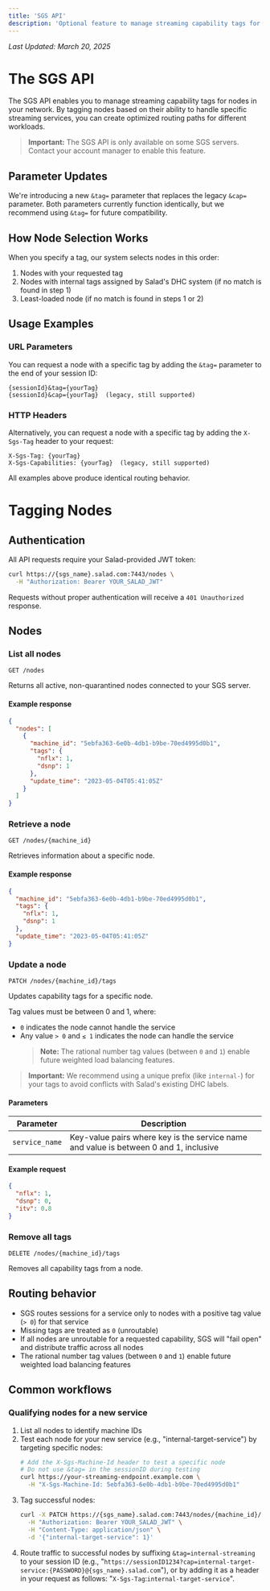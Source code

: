 ```yaml
---
title: 'SGS API'
description: 'Optional feature to manage streaming capability tags for nodes in your network'
---
```


_Last Updated: March 20, 2025_

# The SGS API

The SGS API enables you to manage streaming capability tags for nodes in your network. By tagging nodes based on their
ability to handle specific streaming services, you can create optimized routing paths for different workloads.

> **Important:** The SGS API is only available on some SGS servers. Contact your account manager to enable this feature.

## Parameter Updates

We're introducing a new `&tag=` parameter that replaces the legacy `&cap=` parameter. Both parameters currently function
identically, but we recommend using `&tag=` for future compatibility.

## How Node Selection Works

When you specify a tag, our system selects nodes in this order:

1. Nodes with your requested tag
2. Nodes with internal tags assigned by Salad's DHC system (if no match is found in step 1)
3. Least-loaded node (if no match is found in steps 1 or 2)

## Usage Examples

### URL Parameters

You can request a node with a specific tag by adding the `&tag=` parameter to the end of your session ID:

```
{sessionId}&tag={yourTag}
{sessionId}&cap={yourTag}  (legacy, still supported)
```

### HTTP Headers

Alternatively, you can request a node with a specific tag by adding the `X-Sgs-Tag` header to your request:

```
X-Sgs-Tag: {yourTag}
X-Sgs-Capabilities: {yourTag}  (legacy, still supported)
```

All examples above produce identical routing behavior.

# Tagging Nodes

## Authentication

All API requests require your Salad-provided JWT token:

```bash
curl https://{sgs_name}.salad.com:7443/nodes \
  -H "Authorization: Bearer YOUR_SALAD_JWT"
```

Requests without proper authentication will receive a `401 Unauthorized` response.

## Nodes

### List all nodes

```http
GET /nodes
```

Returns all active, non-quarantined nodes connected to your SGS server.

#### Example response

```json
{
  "nodes": [
    {
      "machine_id": "5ebfa363-6e0b-4db1-b9be-70ed4995d0b1",
      "tags": {
        "nflx": 1,
        "dsnp": 1
      },
      "update_time": "2023-05-04T05:41:05Z"
    }
  ]
}
```

### Retrieve a node

```http
GET /nodes/{machine_id}
```

Retrieves information about a specific node.

#### Example response

```json
{
  "machine_id": "5ebfa363-6e0b-4db1-b9be-70ed4995d0b1",
  "tags": {
    "nflx": 1,
    "dsnp": 1
  },
  "update_time": "2023-05-04T05:41:05Z"
}
```

### Update a node

```http
PATCH /nodes/{machine_id}/tags
```

Updates capability tags for a specific node.

Tag values must be between 0 and 1, where:

- `0` indicates the node cannot handle the service
- Any value `> 0` and `≤ 1` indicates the node can handle the service
  > **Note:** The rational number tag values (between `0` and `1`) enable future weighted load balancing features.

> **Important:** We recommend using a unique prefix (like `internal-`) for your tags to avoid conflicts with Salad's
> existing DHC labels.

#### Parameters

| Parameter      | Description                                                                           |
| -------------- | ------------------------------------------------------------------------------------- |
| `service_name` | Key-value pairs where key is the service name and value is between 0 and 1, inclusive |

#### Example request

```json
{
  "nflx": 1,
  "dsnp": 0,
  "itv": 0.8
}
```

### Remove all tags

```http
DELETE /nodes/{machine_id}/tags
```

Removes all capability tags from a node.

## Routing behavior

- SGS routes sessions for a service only to nodes with a positive tag value (`> 0`) for that service
- Missing tags are treated as `0` (unroutable)
- If all nodes are unroutable for a requested capability, SGS will "fail open" and distribute traffic across all nodes
- The rational number tag values (between `0` and `1`) enable future weighted load balancing features

## Common workflows

### Qualifying nodes for a new service

1. List all nodes to identify machine IDs
2. Test each node for your new service (e.g., "internal-target-service") by targeting specific nodes:
   ```bash
   # Add the X-Sgs-Machine-Id header to test a specific node
   # Do not use &tag= in the sessionID during testing
   curl https://your-streaming-endpoint.example.com \
     -H "X-Sgs-Machine-Id: 5ebfa363-6e0b-4db1-b9be-70ed4995d0b1"
   ```
3. Tag successful nodes:
   ```bash
   curl -X PATCH https://{sgs_name}.salad.com:7443/nodes/{machine_id}/tags \
     -H "Authorization: Bearer YOUR_SALAD_JWT" \
     -H "Content-Type: application/json" \
     -d '{"internal-target-service": 1}'
   ```
4. Route traffic to successful nodes by suffixing `&tag=internal-streaming` to your session ID (e.g.,
   "`https://sessionID1234?cap=internal-target-service:{PASSWORD}@{sgs_name}.salad.com`"), or by adding it as a header
   in your request as follows: "`X-Sgs-Tag`:`internal-target-service`".
